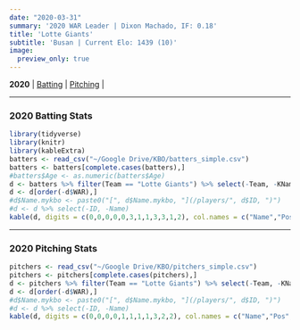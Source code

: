 ```yaml
---
date: "2020-03-31"
summary: '2020 WAR Leader | Dixon Machado, IF: 0.18'
title: 'Lotte Giants'
subtitle: 'Busan | Current Elo: 1439 (10)'
image:
  preview_only: true
---
```

**2020** | [Batting](#batting) | [Pitching](#pitching) | 
 
***
### 2020 Batting Stats {#batting}
```r
library(tidyverse)
library(knitr)
library(kableExtra)
batters <- read_csv("~/Google Drive/KBO/batters_simple.csv")
batters <- batters[complete.cases(batters),]
#batters$Age <- as.numeric(batters$Age)
d <- batters %>% filter(Team == "Lotte Giants") %>% select(-Team, -KName)
d <- d[order(-d$WAR),]
#d$Name.mykbo <- paste0("[", d$Name.mykbo, "](/players/", d$ID, ")")
#d <- d %>% select(-ID, -Name)
kable(d, digits = c(0,0,0,0,0,3,1,1,3,3,1,2), col.names = c("Name","Pos","G","PA","HR","OPS","BB%","SO%","ISO","BABIP","wRC+","WAR")) %>% kable_styling(bootstrap_options = c("striped", "hover"), fixed_thead = T) %>%column_spec(1, bold = T, border_right = F)
```
***
### 2020 Pitching Stats {#pitching}
```r
pitchers <- read_csv("~/Google Drive/KBO/pitchers_simple.csv")
pitchers <- pitchers[complete.cases(pitchers),]
d <- pitchers %>% filter(Team == "Lotte Giants") %>% select(-Team, -KName)
d <- d[order(-d$WAR),]
#d$Name.mykbo <- paste0("[", d$Name.mykbo, "](/players/", d$ID, ")")
#d <- d %>% select(-ID, -Name)
kable(d, digits = c(0,0,0,0,1,1,1,1,3,2,2), col.names = c("Name","Pos","G","GS","IP","K/9","BB/9","HR/9","BABIP","FIP","WAR")) %>% kable_styling(bootstrap_options = c("striped", "hover"), fixed_thead = T) %>% column_spec(1, bold = T, border_right = F)
```
